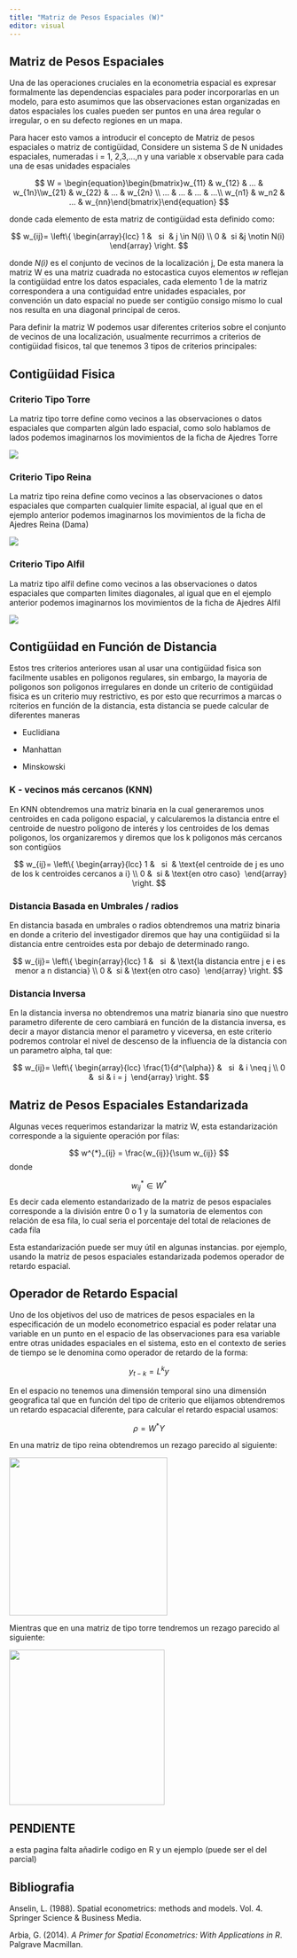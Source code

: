 ```yaml
---
title: "Matriz de Pesos Espaciales (W)"
editor: visual
---
```


## Matriz de Pesos Espaciales

Una de las operaciones cruciales en la econometria espacial es expresar formalmente las dependencias espaciales para poder incorporarlas en un modelo, para esto asumimos que las observaciones estan organizadas en datos espaciales los cuales pueden ser puntos en una área regular o irregular, o en su defecto regiones en un mapa.

Para hacer esto vamos a introducir el concepto de Matriz de pesos espaciales o matriz de contigüidad, Considere un sistema S de N unidades espaciales, numeradas i = 1, 2,3,...,n y una variable x observable para cada una de esas unidades espaciales

$$
W = \begin{equation}\begin{bmatrix}w_{11} & w_{12} &  ... & w_{1n}\\w_{21} & w_{22} & ... & w_{2n} \\ ... & ... & ... & ...\\ w_{n1} & w_n2 & ... & w_{nn}\end{bmatrix}\end{equation}
$$

donde cada elemento de esta matriz de contigüidad esta definido como:

$$
w_{ij}= \left\{ \begin{array}{lcc} 1 &   si  & j \in N(i) \\ 0 &  si &j \notin N(i)  
\end{array} \right.
$$

donde *N(i)* es el conjunto de vecinos de la localización j, De esta manera la matriz W es una matriz cuadrada no estocastica cuyos elementos *w* reflejan la contigüidad entre los datos espaciales, cada elemento 1 de la matriz correspondera a una contiguidad entre unidades espaciales, por convención un dato espacial no puede ser contigüo consigo mismo lo cual nos resulta en una diagonal principal de ceros.

Para definir la matriz W podemos usar diferentes criterios sobre el conjunto de vecinos de una localización, usualmente recurrimos a criterios de contigüidad fisicos, tal que tenemos 3 tipos de criterios principales:

## Contigüidad Fisica

### Criterio Tipo Torre

La matriz tipo torre define como vecinos a las observaciones o datos espaciales que comparten algún lado espacial, como solo hablamos de lados podemos imaginarnos los movimientos de la ficha de Ajedres Torre

![](movimiento%20torre.png){fig-align="center"}

### Criterio Tipo Reina

La matriz tipo reina define como vecinos a las observaciones o datos espaciales que comparten cualquier limite espacial, al igual que en el ejemplo anterior podemos imaginarnos los movimientos de la ficha de Ajedres Reina (Dama)

![](movimiento%20dama.png){fig-align="center"}

### Criterio Tipo Alfil

La matriz tipo alfil define como vecinos a las observaciones o datos espaciales que comparten limites diagonales, al igual que en el ejemplo anterior podemos imaginarnos los movimientos de la ficha de Ajedres Alfil

![](movimiento%20alfil.png){fig-align="center"}

## Contigüidad en Función de Distancia

Estos tres criterios anteriores usan al usar una contigüidad fisica son facilmente usables en poligonos regulares, sin embargo, la mayoria de poligonos son poligonos irregulares en donde un criterio de contigüidad fisica es un criterio muy restrictivo, es por esto que recurrimos a marcas o rciterios en función de la distancia, esta distancia se puede calcular de diferentes maneras

-   Euclidiana

-   Manhattan

-   Minskowski

### K - vecinos más cercanos (KNN)

En KNN obtendremos una matriz binaria en la cual generaremos unos centroides en cada poligono espacial, y calcularemos la distancia entre el centroide de nuestro poligono de interés y los centroides de los demas poligonos, los organizaremos y diremos que los k poligonos más cercanos son contigüos

$$
w_{ij}= \left\{ \begin{array}{lcc} 1 &   si  & \text{el centroide de j es uno de los k centroides cercanos a i} \\ 0 &  si & \text{en otro caso}  
\end{array} \right.
$$

### Distancia Basada en Umbrales / radios

En distancia basada en umbrales o radios obtendremos una matriz binaria en donde a criterio del investigador diremos que hay una contigüidad si la distancia entre centroides esta por debajo de determinado rango.

$$
w_{ij}= \left\{ \begin{array}{lcc} 1 &   si  & \text{la distancia entre j e i es menor a n distancia} \\ 0 &  si & \text{en otro caso}  
\end{array} \right.
$$

### Distancia Inversa

En la distancia inversa no obtendremos una matriz bianaria sino que nuestro parametro diferente de cero cambiará en función de la distancia inversa, es decir a mayor distancia menor el parametro y viceversa, en este criterio podremos controlar el nivel de descenso de la influencia de la distancia con un parametro alpha, tal que:

$$
w_{ij}= \left\{ \begin{array}{lcc} \frac{1}{d^{\alpha}} &   si  & i \neq j \\ 0 &  si & i = j  
\end{array} \right.
$$

## Matriz de Pesos Espaciales Estandarizada

Algunas veces requerimos estandarizar la matriz W, esta estandarización corresponde a la siguiente operación por filas:

$$
w^{*}_{ij} = \frac{w_{ij}}{\sum w_{ij}}
$$ donde

$$w^{*}_{ij} \in W^{*}$$ Es decir cada elemento estandarizado de la matriz de pesos espaciales corresponde a la división entre 0 o 1 y la sumatoria de elementos con relación de esa fila, lo cual seria el porcentaje del total de relaciones de cada fila

Esta estandarización puede ser muy útil en algunas instancias. por ejemplo, usando la matriz de pesos espaciales estandarizada podemos operador de retardo espacial.

## Operador de Retardo Espacial

Uno de los objetivos del uso de matrices de pesos espaciales en la especificación de un modelo econometrico espacial es poder relatar una variable en un punto en el espacio de las observaciones para esa variable entre otras unidades espaciales en el sistema, esto en el contexto de series de tiempo se le denomina como operador de retardo de la forma:

$$
y_{t-k} = L^{k}y
$$

En el espacio no tenemos una dimensión temporal sino una dimensión geografica tal que en función del tipo de criterio que elijamos obtendremos un retardo espacacial diferente, para calcular el retardo espacial usamos:

$$
\rho = W^{*}Y
$$

En una matriz de tipo reina obtendremos un rezago parecido al siguiente:

![](Retardo%20Espacial%20Reina.png){fig-align="center" width="285"}

Mientras que en una matriz de tipo torre tendremos un rezago parecido al siguiente:

![](Retardo%20Espacial%20Torre.png){fig-align="center" width="280"}

## PENDIENTE

a esta pagina falta añadirle codigo en R y un ejemplo (puede ser el del parcial)

## Bibliografia

Anselin, L. (1988). Spatial econometrics: methods and models. Vol. 4. Springer Science & Business Media.

Arbia, G. (2014). *A Primer for Spatial Econometrics: With Applications in R*. Palgrave Macmillan.

\
